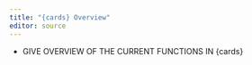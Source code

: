 ```yaml
---
title: "{cards} Overview"
editor: source
---
```


- GIVE OVERVIEW OF THE CURRENT FUNCTIONS IN {cards}
